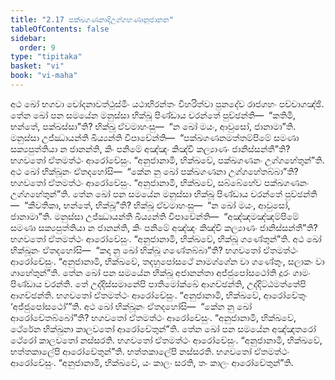 ```yaml
---
title: "2.17 පක්ඛගණනාදිඋග්ගහණානුජානන"
tableOfContents: false
sidebar:
  order: 9
type: "tipitaka"
basket: "vi"
book: "vi-maha"
---
```



<DynamicBreadcrumb />

<Division number="156" book="vi-maha">

<Paragraph number="653" book="vi-maha">
අථ ඛෝ භගවා චෝදනාවත්ථුස්මිං යථාභිරන්තං විහරිත්වා පුනදේව රාජගහං පච්චාගඤ්ඡි.
</Paragraph>

<Paragraph number="654" book="vi-maha">
තේන ඛෝ පන සමයේන මනුස්සා භික්ඛූ පිණ්ඩාය චරන්තේ පුච්ඡන්ති—  “කතිමී, භන්තේ, පක්ඛස්සා”ති? භික්ඛූ ඒවමාහංසු—  “න ඛෝ මයං, ආවුසෝ, ජානාමා”ති. මනුස්සා උජ්ඣායන්ති ඛිය්‍යන්ති විපාචේන්ති—  “පක්ඛගණනමත්තම්පිමේ සමණා සක්‍යපුත්තියා න ජානන්ති, කිං පනිමේ අඤ්ඤං කිඤ්චි කල්‍යාණං ජානිස්සන්තී”ති? භගවතෝ ඒතමත්ථං ආරෝචේසුං. “අනුජානාමි, භික්ඛවේ, පක්ඛගණනං උග්ගහේතුන්”ති. අථ ඛෝ භික්ඛූනං ඒතදහෝසි—  “කේන නු ඛෝ පක්ඛගණනා උග්ගහේතබ්බා”ති? භගවතෝ ඒතමත්ථං ආරෝචේසුං. “අනුජානාමි, භික්ඛවේ, සබ්බේහේව පක්ඛගණනං උග්ගහේතුන්”ති.
</Paragraph>

</Division>
<Division number="157" book="vi-maha">

<Paragraph number="655" book="vi-maha">
තේන ඛෝ පන සමයේන මනුස්සා භික්ඛූ පිණ්ඩාය චරන්තේ පුච්ඡන්ති—  “කීවතිකා, භන්තේ, භික්ඛූ”ති? භික්ඛූ ඒවමාහංසු—  “න ඛෝ මයං, ආවුසෝ, ජානාමා”ති. මනුස්සා උජ්ඣායන්ති ඛිය්‍යන්ති විපාචේන්ති—  “අඤ්ඤමඤ්ඤම්පිමේ සමණා සක්‍යපුත්තියා න ජානන්ති, කිං පනිමේ අඤ්ඤං කිඤ්චි කල්‍යාණං ජානිස්සන්තී”ති? භගවතෝ ඒතමත්ථං ආරෝචේසුං. “අනුජානාමි, භික්ඛවේ, භික්ඛූ ගණේතුන්”ති.
</Paragraph>

<Paragraph number="656" book="vi-maha">
අථ ඛෝ භික්ඛූනං ඒතදහෝසි—  “කදා නු ඛෝ භික්ඛූ ගණේතබ්බා”ති? භගවතෝ ඒතමත්ථං ආරෝචේසුං. “අනුජානාමි, භික්ඛවේ, තදහුපෝසථේ නාමග්ගේන වා ගණේතුං, සලාකං වා ගාහේතුන්”ති.
</Paragraph>

</Division>
<Division number="158" book="vi-maha">

<Paragraph number="657" book="vi-maha">
තේන ඛෝ පන සමයේන භික්ඛූ අජානන්තා අජ්ජුපෝසථෝති දූරං ගාමං පිණ්ඩාය චරන්ති. තේ උද්දිස්සමානේපි පාතිමෝක්ඛේ ආගච්ඡන්ති, උද්දිට්ඨමත්තේපි ආගච්ඡන්ති. භගවතෝ ඒතමත්ථං ආරෝචේසුං. “අනුජානාමි, භික්ඛවේ, ආරෝචේතුං ‘අජ්ජුපෝසථෝ’”ති.
</Paragraph>

<Paragraph number="658" book="vi-maha">
අථ ඛෝ භික්ඛූනං ඒතදහෝසි—  “කේන නු ඛෝ ආරෝචේතබ්බෝ”ති? භගවතෝ ඒතමත්ථං ආරෝචේසුං. “අනුජානාමි, භික්ඛවේ, ථේරේන භික්ඛුනා කාලවතෝ ආරෝචේතුන්”ති.
</Paragraph>

<Paragraph number="659" book="vi-maha">
තේන ඛෝ පන සමයේන අඤ්ඤතරෝ ථේරෝ කාලවතෝ නස්සරති. භගවතෝ ඒතමත්ථං ආරෝචේසුං. “අනුජානාමි, භික්ඛවේ, භත්තකාලේපි ආරෝචේතුන්”ති.
</Paragraph>

<Paragraph number="660" book="vi-maha">
භත්තකාලේපි නස්සරති. භගවතෝ ඒතමත්ථං ආරෝචේසුං. “අනුජානාමි, භික්ඛවේ, යං කාලං සරති, තං කාලං ආරෝචේතුන්”ති.
</Paragraph>
</Division>